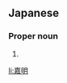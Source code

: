 ==Japanese==
{{ja-kanjitab|よし|あき}}

===Proper noun===
{{ja-pos|proper|よしあき}}

# {{given name|male|lang=ja|sort=よしあき}}

[[li:嘉明]]
